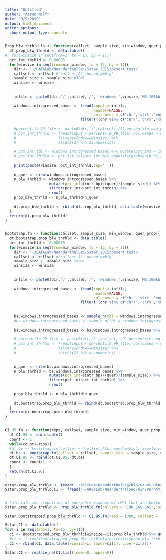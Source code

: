 ```yaml
---
title: "Untitled"
author: "Aaron Wolf"
date: "9/9/2019"
output: html_document
editor_options: 
  chunk_output_type: console
---
```

```r
Prop_blw_thrhld.fn <- function(callset, sample_size, min_window, quer_prop){
  dt.prop_blw_thrhld <- data.table()
#  for(winsize in seq(from=1, to = 15, by = 1)){
  pct_int_thrhld <- 0.00035
  for(winsize in seq(from=min_window, to = 15, by = 1)){
    dir <- '~/DATALab/NeanderthalSeq/Sstar_2015/desert_test/'
    callset <- callset #'callset_ALL.neand_ambig'
    sample_size <- sample_size #3046
    winsize <- winsize
    
    
    infile <- paste0(dir,'/',callset,'/', 'windows.',winsize,'MB.100kb.bed.introgressed_bases_',quer_prop)
    
    windows.introgressed_bases <- fread(input = infile,
                                        header=FALSE,
                                        col.names = c('chr','strt','end','quer','intr_bp')) %>%
                                  filter(!(chr %in% c('chrY','chrX','chrM'))) %>% filter(quer/(end-strt)>=quer_prop)
    
    #percentile_99_file <- paste0(dir,'/',callset,'/99_percentile.avg_pct_int_',quer_prop)
    # pct_int_thrhld <- fread(input = percentile_99_file, col.names = c('window','99_percentile'), colClasses = c('numeric','numeric')) %>%
    #                   filter(window==winsize) %>%
    #                   select(2) %>% as.numeric()
    
    # pct_int_tbl <- windows.introgressed_bases %>% mutate(pct_int = intr_bp/quer/sample_size)
    # pct_int_thrhld <- pct_int_tbl$pct_int %>% quantile(probs=c(0.01)) %>% as.numeric()
    
    print(paste(winsize, pct_int_thrhld,sep=' '))
    
    n_quer <- nrow(windows.introgressed_bases)
    n_blw_thrhld <- windows.introgressed_bases %>%
                    mutate(pct_int=(intr_bp)/(quer)/(sample_size)) %>%
                    filter(pct_int<=pct_int_thrhld) %>%
                    nrow()
    prop_blw_thrhld <- n_blw_thrhld/n_quer
    
    dt.prop_blw_thrhld <- rbind(dt.prop_blw_thrhld, data.table(winsize,n_quer,n_blw_thrhld,prop_blw_thrhld))
  }
  return(dt.prop_blw_thrhld)
}


bootstrap.fn <- function(callset, sample_size, min_window, quer_prop){
  dt.bootstrap.prop_blw_thrhld <- data.table()
  pct_int_thrhld <- 0.00035
  for(winsize in seq(from=min_window, to = 15, by = 1)){
    dir <- '~/DATALab/NeanderthalSeq/Sstar_2015/desert_test/'
    callset <- callset #'callset_ALL.neand_ambig'
    sample_size <- sample_size #3046
    winsize <- winsize
    
    
    infile <- paste0(dir,'/',callset,'/', 'windows.',winsize,'MB.100kb.bed.introgressed_bases_',quer_prop)
    
    windows.introgressed_bases <- fread(input = infile,
                                        header=FALSE,
                                        col.names = c('chr','strt','end','quer','intr_bp')) %>%
                                  filter(!(chr %in% c('chrY','chrX','chrM')))
    
    
    bs.windows.introgressed_bases <- sample_n(tbl = windows.introgressed_bases, size = nrow(windows.introgressed_bases), replace = TRUE)
    #bs.windows.introgressed_bases <- sample_n(tbl = windows.introgressed_bases, size = 50, replace = TRUE)
    
    bs.windows.introgressed_bases <- bs.windows.introgressed_bases %>% filter(quer/(end-strt)>=quer_prop)
    
    # percentile_99_file <- paste0(dir,'/',callset,'/99_percentile.avg_pct_int_',quer_prop)
    # pct_int_thrhld <- fread(input = percentile_99_file, col.names = c('window','99_percentile'), colClasses = c('numeric','numeric')) %>% 
    #                   filter(window==winsize) %>% 
    #                   select(2) %>% as.numeric()
    

    n_quer <- nrow(bs.windows.introgressed_bases)
    n_blw_thrhld <- bs.windows.introgressed_bases %>%
                    mutate(pct_int=(intr_bp)/(quer)/(sample_size)) %>%
                    filter(pct_int<pct_int_thrhld) %>%
                    nrow()
    
    prop_blw_thrhld <- n_blw_thrhld/n_quer
    
    dt.bootstrap.prop_blw_thrhld <- rbind(dt.bootstrap.prop_blw_thrhld, data.table(winsize,n_quer,n_blw_thrhld,prop_blw_thrhld))
  }
  return(dt.bootstrap.prop_blw_thrhld)
}


CI.95.fn <- function(reps, callset, sample_size, min_window, quer_prop){
  dt.CI.95 <- data.table()
  count <- 1
  while(count<=reps){
  #dt.bs <- bootstrap.fn(callset = 'callset_ALL.neand_ambig', sample_size = 2992+56)
  dt.bs <- bootstrap.fn(callset = callset, sample_size = sample_size, min_window = min_window, quer_prop)
  dt.CI.95 <- rbind(dt.CI.95, dt.bs)
  count <- count+1
  }
  return(dt.CI.95)
}
```

```r

Sstar.prop_blw_thrhld <- fread('~/AKEYLab/NeanderthalSeq/bin/Count_windows_blw_thrhld_EUREAS.txt', col.names = c('winsize', 'n_quer', 'n_blw_thrhld','prop_blw_thrhld'))
Sstar.prop_blw_thrhld.CI <- fread('~/AKEYLab/NeanderthalSeq/bin/Vernot_Sci2016_windows_cutoff316_prop_blw_thrhld_95CI_EUREAS.txt')


# Calculate the proportion of queryable windows w/ cM~1 that are bewlo the pct_int_thrhld
Sstar.prop_blw_thrhld <- Prop_blw_thrhld.fn(callset = 'EUR_EAS_SAS', sample_size = (1523*2) , min_window = 5, quer_prop = 0.9)

```


```r

Sstar.Bootstrapped.prop_blw_thrhld <- CI.95.fn(reps = 1000, callset = 'EUR_EAS', sample_size =(1523*2), min_window = 5, quer_prop = 0.9)

Sstar.CI <- data.table()
for( i in seq(from=1, to=15, by=1)){
  ci <- Bootstrapped.prop_blw_thrhld[winsize==i]$prop_blw_thrhld %>% quantile(probs=c(0.025, 0.975), na.rm=TRUE)
  #ci <- t.test(Bootstrapped.prop_blw_thrhld[winsize==i]$prop_blw_thrhld)$conf.int[1:2]
  CI <- rbind(CI, data.table(winsize=i, lower=ci[1], upper=ci[2]))
}
Sstar.CI <- replace_na(CI,list(lower=0, upper=0))


```

